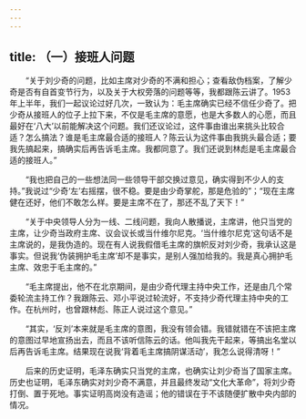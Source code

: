 ```yaml
---
---
---
```

title: （一）接班人问题
---




　　“关于刘少奇的问题，比如主席对少奇的不满和担心；查看敌伪档案，了解少奇是否有自首变节行为，以及关于大权旁落的问题等等，我都跟陈云讲了。1953年上半年，我们一起议论过好几次，一致认为：毛主席确实已经不信任少奇了。把少奇从接班人的位子上拉下来，不仅是毛主席的意愿，也是大多数人的心愿，而且最好在‘八大’以前能解决这个问题。我们还议论过，这件事由谁出来挑头比较合适？怎么搞法？谁是毛主席最合适的接班人？陈云认为这件事由我挑头最合适；要我先搞起来，搞确实后再告诉毛主席。我都同意了。我们还说到林彪是毛主席最合适的接班人。”

　　“我也把自己的一些想法同一些领导干部交换过意见，确实得到不少人的支持。”我说过“少奇‘左’右摇摆，很不稳。要是由少奇掌舵，那是危验的”；“现在主席健在还好，他们不敢怎么样。要是主席不在了，那还不乱了天下！”

　　“关于中央领导人分为一线、二线问题，我向人散播说，主席讲，他只当党的主席，让少奇当政府主席、议会议长或当什维尔尼克。‘当什维尔尼克’这句话不是主席说的，是我伪造的。现在有人说我假借毛主席的旗帜反对刘少奇，我承认这是事实。但说我‘伪装拥护毛主席’却不是事实，是别人强加给我的。我是真心拥护毛主席、效忠于毛主席的。”

　　“毛主席提出，他不在北京期间，是由少奇代理主持中央工作，还是由几个常委轮流主持工作？我跟陈云、邓小平说过轮流好，不支持少奇代理主持中央的工作。在杭州时，也曾跟林彪、陈正人说过这个意见。”

　　“其实，‘反刘’本来就是毛主席的意图，我没有领会错。我错就错在不该把主席的意图过早地宣扬出去，而且不该听信陈云的话。他叫我先干起来，等搞出名堂以后再告诉毛主席。结果现在说我‘背着毛主席搞阴谋活动’，我怎么说得清呀！”

　　后来的历史证明，毛泽东确实只当党的主席，也确实让刘少奇当了国家主席。历史也证明，毛泽东确实对刘少奇不满意，并且最终发动“文化大革命”，将刘少奇打倒、置于死地。事实证明高岗没有造谣；他的错误在于不该随便扩散中央内部的情况。